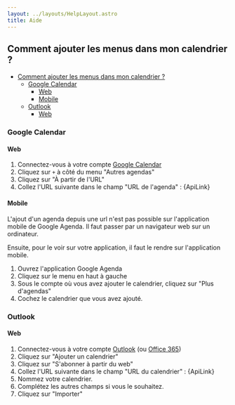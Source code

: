 ```yaml
---
layout: ../layouts/HelpLayout.astro
title: Aide
---
```



## Comment ajouter les menus dans mon calendrier ?

- [Comment ajouter les menus dans mon calendrier ?](#comment-ajouter-les-menus-dans-mon-calendrier-)
  - [Google Calendar](#google-calendar)
    - [Web](#web)
    - [Mobile](#mobile)
  - [Outlook](#outlook)
    - [Web](#web-1)

### Google Calendar

#### Web

1. Connectez-vous à votre compte [Google Calendar](https://calendar.google.com/)
2. Cliquez sur `+` à côté du menu "Autres agendas"
3. Cliquez sur "À partir de l'URL"
4. Collez l'URL suivante dans le champ "URL de l'agenda" : {ApiLink}

#### Mobile

L'ajout d'un agenda depuis une url n'est pas possible sur l'application mobile de Google Agenda. Il faut passer par un navigateur web sur un ordinateur.

Ensuite, pour le voir sur votre application, il faut le rendre sur l'application mobile.

1. Ouvrez l'application Google Agenda
2. Cliquez sur le menu en haut à gauche
3. Sous le compte où vous avez ajouter le calendrier, cliquez sur "Plus d'agendas"
4. Cochez le calendrier que vous avez ajouté.

### Outlook

#### Web

1. Connectez-vous à votre compte [Outlook](https://outlook.live.com/) (ou [Office 365](https://outlook.office.com/))
2. Cliquez sur "Ajouter un calendrier"
3. Cliquez sur "S'abonner à partir du web"
4. Collez l'URL suivante dans le champ "URL du calendrier" : {ApiLink}
5. Nommez votre calendrier.
6. Complétez les autres champs si vous le souhaitez.
7. Cliquez sur "Importer"
